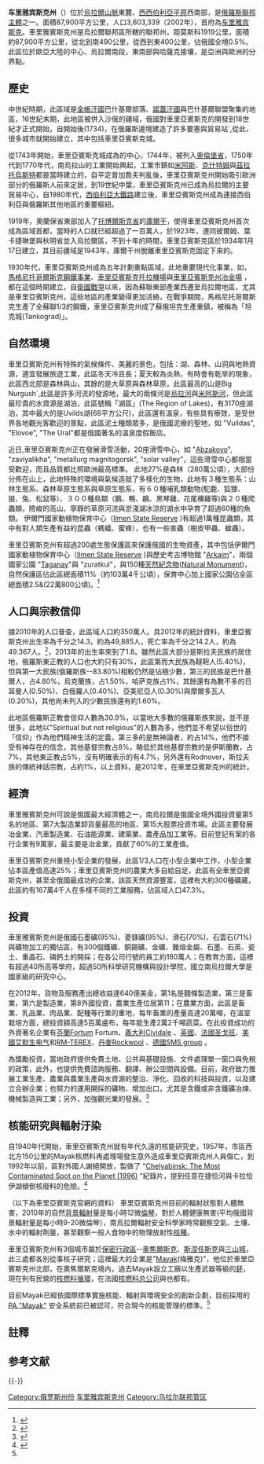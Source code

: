{{noteTA
|G1=Country
}}
{{Infobox Russian federal subject
|name=车里雅宾斯克州
|ru_name=Челябинская область
|image_map=Chelyabinsk in Russia.svg
|latd=54
|latm=32
|longd=60
|longm=20
|image_coa=Coat of arms of Chelyabinsk Oblast.svg
|coa_caption=[[车里雅宾斯克州徽|州徽]]
|image_flag=Flag of Chelyabinsk Oblast.svg
|flag_caption=[[车里雅宾斯克州旗|州旗]]
|anthem=[[车里雅宾斯克州州歌|车里雅宾斯克州州歌]]
|anthem_ref
|holiday
|holiday_ref
|political_status=州
|political_status_link=州_(俄罗斯)
|federal_district=[[乌拉尔联邦管区|乌拉尔联邦管区]]
|economic_region=[[乌拉尔经济地区|乌拉尔经济地区]]
|adm_ctr_type=行政中心
|adm_ctr_name=[[车里雅宾斯克|车里雅宾斯克]]
|adm_ctr_ref
|pop_2010census=3476217
|pop_2010census_rank=9
|urban_pop_2010census=82.0%
|rural_pop_2010census=18.0%
|pop_density
|pop_density_as_of
|pop_density_ref
|pop_latest
|pop_latest_date
|pop_latest_ref
|area_km2=87900
|area_km2_rank=36
|area_km2_ref
|established_date=1934年1月17日
|established_date_ref
|license_plates=74
|ISO=RU-CHE
|gov_as_of=2011年3月
|leader_title=[[车里雅宾斯克州州长|州长]]
|leader_title_ref=<ref name="HeadTitle">Charter, Article 8.4</ref>
|leader_name={{link-en|阿列克谢·列昂尼多维奇·特克斯列尔|Aleksey Teksler|阿列克谢·特克斯列尔}}
|leader_name_ref=
|legislature={{link-ru|车里雅宾斯克州立法会议|Законодательное собрание Челябинской области}}
|legislature_ref=<ref name="Legis">Charter, Article 8.3-1</ref>
|website=http://www.pravmin74.ru
|website_ref
|date=2014年1月
}}

'''车里雅宾斯克州'''（{{lang-rus|Челя́бинская о́бласть|Chelyabinskaya oblast}}）位於[[烏拉爾山脈|烏拉爾山脈]]東麓、[[西西伯利亞平原|西西伯利亞平原]]西南部，是[[俄羅斯聯邦主體|俄羅斯聯邦主體]]之一。面積87,900平方公里，人口3,603,339（2002年），首府為[[车里雅宾斯克|车里雅宾斯克]]。車里雅賓斯克州是烏拉爾聯邦區所轄的聯邦州，距莫斯科1919公里，面積約87,900平方公里，從北到南490公里，從西到東400公里，佔俄國全境0.5%。此區位於歐亞大陸的中心、烏拉爾南段，東南部與哈薩克接壤，是亞洲與歐洲的分界點。

== 歷史 ==
中世紀時期，此區域是[[金帳汗國|金帳汗國]]巴什基爾部落、[[諾蓋汗國|諾蓋汗國]]與巴什基爾聯盟聚集的地區，16世紀末期，此地區被併入沙俄的疆域，俄國對車里亞賓斯克的開發到18世紀才正式開始，自{{link-ru|奧倫堡遠征|Оренбургская экспедиция}}開始後(1734)，在俄羅斯邊境建造了許多要塞與貿易站`,從此，很多城市就開始建立，其中包括車里亞賓斯克城。

從1743年開始，車里亞賓斯克城成為{{link-ru|伊塞特省|Исетская провинция}}的中心，1744年，被列入[[奧倫堡省|奧倫堡省]]，1750年代到1770年代，南烏拉山的工業開始興起，工業市鎮如[[米阿斯|米阿斯]]、[[克什特姆|克什特姆]]與[[茲拉托烏斯特|茲拉托烏斯特]]都是當時建立的，自平定普加喬夫判亂後，車里亞賓斯克州開始吸引歐洲部分的俄羅斯人前來定居，到19世紀中葉，車里亞賓斯克州已成為烏拉爾的主要貿易中心，自1980年代，[[西伯利亞大鐵路|西伯利亞大鐵路]]建立後，車里亞賓斯克州成為連接西伯利亞與俄羅斯其他地區的重要樞紐。

1919年，奧蘭保省東部加入了[[托博爾斯克省|托博爾斯克省]]的[[库尔干州|庫爾干]]，使得車里亞賓斯克州首次成為區域首都，當時的人口就已經超過了一百萬人，於1923年，連同彼爾姆、葉卡捷琳堡與秋明省並入烏拉爾區，不到十年的時間，車里亞賓斯克區於1934年1月17日建立，其目前疆域是1943年，庫爾干州脫離車里亞賓斯克固定下來的。

1930年代，車里亞賓斯克州成為五年計劃重點區域，此地重要現代化事業，如，[[马格尼托哥尔斯克钢铁公司|馬格尼托哥爾斯克鋼鐵事業]]、[[车里雅宾斯克拖拉机厂|車里亞賓斯克托拉機場]]與[http://www.mechel.com/sector/steel/cmk/ 車里亞賓斯克州冶金場] {{Wayback|url=http://www.mechel.com/sector/steel/cmk/ |date=20200430220414 }}，都在這個時期建立，自[[蘇德戰爭|衛國戰爭]]以來，因為蘇聯東部產業西遷至烏拉爾地區，尤其是車里亞賓斯克州，這些地區的產業變得更加活絡，在戰爭期間，馬格尼托哥爾斯克生產了全蘇聯1/3的鋼鐵，車里亞賓斯克州成了蘇俄坦克生產重鎮，被稱為「坦克城(Tankograd)」。

== 自然環境 ==
車里亞賓斯克州有特殊的氣候條件、美麗的景色，包括：湖、森林、山洞與地熱資源，適宜發展旅遊工業，此區冬天冷且長；夏天較為炎熱，有時會有乾旱的現象，此區西北部是森林與山，其餘的是大草原與森林草原，此區最高的山是Big Nurgush`,此區是許多河流的發源地，最大的兩條河是[[烏拉河|烏拉河]]與[[米阿斯河|米阿斯河]]，但此區最珍貴的水資源是湖泊，此區號稱「湖區」(The Region of Lakes)，有3170座湖泊，其中最大的是Uvilds湖(68平方公尺)，此區還有溫泉，有些具有療效，是受世界各地觀光客歡迎的景點，此區泥土種類眾多，是俄國泥療的聖地，如 "Vuildas", "Elovoe", "The Ural"都是俄國著名的溫泉度假飯店。

近日,車里亞賓斯克州正在發展滑雪活動，20座滑雪中心，如 "[https://web.archive.org/web/20131226052409/http://russianskiresorts.com/?page_id=38 Abzakovo]", "zaviyalikha", "metallurg magnitogorsk", "solar valley"，這些滑雪中心都相當受歡迎，而且品質都比照歐洲最高標準。
此地27%是森林（280萬公頃），大部份分佈在山上，此地特殊的環境與氣候造就了多樣化的生物，此地有３種生態系：山林生態系、森林草原生態系與草原生態系，有６０種哺乳類動物(駝鹿、狐狸、狼、兔、松鼠等）、３００種鳥類（鵝、鴨、鷸、黑琴雞、花尾榛雞等)與２０種爬蟲類，險峻的高山、寧靜的草原河流與淤淺湖冰涼的湖水中孕育了超過60種的魚類。
伊爾門國家動植物保育中心（[http://www.russianmuseums.info/M3104 Ilmen State Reserve] {{Wayback|url=http://www.russianmuseums.info/M3104 |date=20210303140256 }})有超過1萬種昆蟲類，其中有對人類生產有益的昆蟲（螞蟻、蜜蜂），也有一些害蟲（樹皮甲蟲、蝗蟲）。

車里亞賓斯克州有超過200處生態保護區來保護俄國的生物資產，其中包括伊爾門國家動植物保育中心（[http://www.russianmuseums.info/M3104 Ilmen State Reserve] {{Wayback|url=http://www.russianmuseums.info/M3104 |date=20210303140256 }})與歷史考古博物館 "[[Arkaim|Arkaim]]"，兩個國家公園 "[[Taganay|Taganay]]"與 "zuratkul"，與150種[[天然紀念物|天然紀念物]]([[Natural_Monument|Natural Monument]])，自然保護區佔此區總面積11%（約103萬4千公頃），保育中心加上國家公園佔全區總面積2.5&(22萬800公頃)。<ref name="#1">{{Cite web |url =http://eng.gubernator74.ru/chelyabinsk-region/business-card |title =Business Card |author =Official website of Chelyabinsk Region Governor. |date =Feb 3, 2014 |publisher =Official website of Chelyabinsk Region Governor. |language =en |accessdate =2014-06-11 |archive-url =https://web.archive.org/web/20140707125156/http://eng.gubernator74.ru/chelyabinsk-region/business-card |archive-date =2014-07-07 |dead-url =yes }}</ref>

== 人口與宗教信仰 ==
{{Pie chart
|thumb =left
|caption = 車里亞賓斯克州種族(2012)<ref name="Demograohics">{{Cite web |url=https://en.wikipedia.org/wiki/Chelyabinsk_Oblast |title=存档副本 |access-date=2014-06-12 |archive-date=2021-05-15 |archive-url=https://web.archive.org/web/20210515192916/https://en.wikipedia.org/wiki/Chelyabinsk_Oblast |dead-url=no }}</ref><ref name="Demographics">[http://www.gks.ru/free_doc/new_site/perepis2010/croc/perepis_itogi1612.htm] {{Wayback|url=http://www.gks.ru/free_doc/new_site/perepis2010/croc/perepis_itogi1612.htm |date=20160325042553 }}. (2011) . ''Retrieved 12-06-2014''.</ref>
|label1 = [[俄羅斯人|俄羅斯人]]
|value1 =83.80
|color1 = DarkOrchid
|label2 = [[韃靼人|韃靼人]]
|value2 = 5.40
|color2 = MediumOrchid
|label4 = [[巴什基爾人|巴什基爾人]]
|value4 = 4.80
|color4 = MediumSeaGreen
|label3 = [[烏克蘭人|烏克蘭人]]
|value3 = 1.50
|color3 = Violet
|label5 = [[哈薩克族|哈薩克族]]
|value5 = 1
|color5 = YellowGreen
|label6 = [[日耳曼人|日耳曼人]]
|value6 = 0.50
|color6 = OrangeRed
|label7 = [[白俄羅斯人|白俄羅斯人]]
|value7 = 0.40
|color7 = white
|label8 = [[摩爾多瓦人|摩爾多瓦人]]
|value8 = 0.20
|color8 = yellow
|label9 = [[亞美尼亞人|亞美尼亞人]]
|value9 = 0.30
|color9 = blue
|label10 = 其他
|value10 = 1.60
|color10 = red
}}
{{Pie chart
|thumb = right
|caption = 車里亞賓斯克州宗教信仰 (2012)<ref>{{Cite web |url=https://en.wikipedia.org/wiki/Chelyabinsk_Oblast |title=存档副本 |access-date=2014-06-12 |archive-date=2021-05-15 |archive-url=https://web.archive.org/web/20210515192916/https://en.wikipedia.org/wiki/Chelyabinsk_Oblast |dead-url=no }}</ref><ref name="Religion"> ''Retrieved 12-06-2014''.</ref><ref name="ArenaAtlas">[http://sreda.org/arena Arena - Atlas of Religions and Nationalities in Russia] {{Wayback|url=http://sreda.org/arena |date=20180612143249 }}. Sreda.org</ref><ref name="2012maps">[http://c2.kommersant.ru/ISSUES.PHOTO/OGONIOK/2012/034/ogcyhjk2.jpg 2012 Survey Maps] {{Wayback|url=http://c2.kommersant.ru/ISSUES.PHOTO/OGONIOK/2012/034/ogcyhjk2.jpg |date=20170320090751 }}. "Ogonek", № 34 (5243), 27/08/2012. ''Retrieved 24-09-2012''.</ref>
|label1 = [[俄羅斯正教會|俄羅斯正教會]]
|value1 = 30.9
|color1 = DarkOrchid
|label2 = 其他[[基督宗教|基督宗教]]
|value2 = 8
|color2 = MediumOrchid
|label4 = [[伊斯蘭教|伊斯蘭教]]
|value4 = 7
|color4 = MediumSeaGreen
|label3 = 其他[[東正教|東正教]]
|value3 = 5
|color3 = Violet
|label5 = [[斯拉夫本土教|斯拉夫本土教]]
|value5 = 1
|color5 = YellowGreen
|label6 = [[印度教|印度教]]
|value6 = 0.4
|color6 = OrangeRed
|label7 = [http://en.wikipedia.org/wiki/Spiritual_but_not_religious Spiritual but not religious]
|value7 = 29
|color7 = Gray
|label8 = [[無神論|無神論]]
|value8 = 14
|color8 = DarkGray
|label9 = 其他或未表態
|value9 = 4.7
|color9 = Silver
}}
據2010年的人口普查，此區域人口約350萬人。具2012年的統計資料，車里亞賓斯克州出生率為千分之14.3，約為49,885人，死亡率為千分之14.2人，約為49.367人。<ref>{{Cite web |url=http://www.gks.ru/wps/wcm/connect/rosstat_main/rosstat/ru/statistics/publications/catalog/doc_1137674209312 |title=存档副本 |accessdate=2014-06-26 |archive-date=2018-12-24 |archive-url=https://web.archive.org/web/20181224183858/http://www.gks.ru/wps/wcm/connect/rosstat_main/rosstat/ru/statistics/publications/catalog/doc_1137674209312%20 |dead-url=no }}</ref>，2013年的出生率來到了1.8。雖然此區大部分是斯拉夫民族的居住地，俄羅斯東正教的人口也大約只有30%，此區第而大民族為韃靼人(5.40%)，但與第一大民族(俄羅斯族--83.80%)相較仍然是佔極少數，第三的民族是巴什基爾人，占4.80%，烏克蘭族，占1.50%，哈萨克族占1%，其餘還有為數不多的日耳曼人(0.50%)、白俄羅人(0.40%)、亞美尼亞人(0.30%)與摩爾多瓦人(0.20%)，其他尚未列入的少數民族還有約1.60%。

此地區俄羅斯正教會信仰人數為30.9%，以當地大多數的俄羅斯族來說，並不是很多，此地以"Spiritual but not religious"的人數為多，他們並不希望以俗世的「信仰」作為他們精神生活的定義，第三多的是無神論者，約占14%，他們不接受有神存在的信念，其他基督宗教占8%，略低於其他基督宗教的是伊斯蘭教，占7%，其他東正教占5%，沒有明確表示的有4.7%，另外還有Rodnover，斯拉夫族的傳統神話宗教，占約1%，以上資料，是2012年，在車里亞賓斯克州的統計。

== 經濟 ==
車里雅賓斯克州可說是俄國最大經濟體之一，南烏拉爾是俄國全境外國投資量第5名的地區、第7大製造業卸貨量最高的地區、第15大股票投資市場。此區主要發展冶金業、汽車製造業、石油能源業、建築業、農產品加工業等。目前登記有案的各行企業有9萬家，最主要是冶金業，貢獻了60%的工業產值。

車里亞賓斯克州重視小型企業的發展，此區1/3人口在小型企業中工作，小型企業佔本區產值高達25%；車里亞賓斯克州的農業大多自給自足，此區有全車里亞賓斯克州，甚至全俄國最成功的企業，該區天然資源豐富，這裡有大約300種礦藏，此區約有167萬4千人在多樣不同的工業服務，佔區域人口47.3%。

== 投資 ==
車里雅賓斯克州是俄國石墨礦(95%)、菱鎂礦(95%)、滑石(70%)、石雲石(71%)與礦物加工的獨佔區，有300個鐵礦、銅錫礦、金礦、難熔金屬、石墨、石英、瓷土、重晶石、磷鈣土的開採；在各公司行號的員工約180萬人；在教育方面，這裡有超過40所高等學府，超過50所科學研究機構與設計學院，國立南烏拉爾大學是國家級的研究中心。

在2012年，貨物及服務產出總收益達640億美金，第1名是麵條製造業，第三是畜業，第六是製造業，第8外國投資，農業生產位居第11；在農業方面，此區是畜業、乳品業、肉品業、配種等行業的重地，每年畜業的產量高達20萬噸，在溫室栽培方面，總投資額高達5百萬盧布，每年能生產2萬2千噸蔬菜。在此投資成功的外資著名企業有[[芬蘭|芬蘭]]Fortum Fortum、[[義大利|義大利]][http://www.cividalespa.com:81/ Cividale] {{Wayback|url=http://www.cividalespa.com:81/ |date=20190602070018 }}、[[英國|英國]]{{link-en|Rexam|Rexam}}、[[法國|法國]][[圣戈班|圣戈班]]、[[美國|美國]][[艾默生电气公司|艾默生电气]]和[https://web.archive.org/web/20140823095221/http://rm-terex.com/en/about/about/ RM-TEREX]、[[丹麥|丹麥]][http://www.rockwool.com/ Rockwool] {{Wayback|url=http://www.rockwool.com/ |date=20150910171204 }}、[[德國|德國]][http://www.sms-group.com/ SMS group] {{Wayback|url=http://www.sms-group.com/ |date=20210513114624 }}。

為獎勵投資，當地政府提供免費土地、公共與基礎設施、文件處理單一窗口與免稅的政策，此外，也提供免費諮詢服務、翻譯、辦公空間與設備。目前，政府致力推展工業生產、農業與農業生產與水資源的整治、淨化、回收的科技與投資，以及建立合辦企業；也努力的運用開採的礦物、增加出口，尤其是含鐵或非含鐵礦冶煉、機械製造與工業；另外，加強觀光業的發展。<ref>{{Cite web |url =http://eng.gubernator74.ru/chelyabinsk-region/attention-of-investors |title =Attention of investors |author =Official website of Chelyabinsk Region Governor. |date =january 28, 2014 |publisher =Official website of Chelyabinsk Region Governor. |language =en |accessdate =2014-05-01 |archive-url =https://web.archive.org/web/20140502000228/http://eng.gubernator74.ru/chelyabinsk-region/attention-of-investors |archive-date =2014-05-02 |dead-url =yes }}</ref>

== 核能研究與輻射汙染 ==
自1940年代開始，車里亞賓斯克州就有年代久遠的核能研究史，1957年，市區西北方150公里的Mayak核燃料再處理場發生意外造成車里亞賓斯克州人員傷亡，到1992年以前，區對外國人謝絕開放，{{link-en|斯瓦沃米尔·格林贝格|Sławomir Grünberg}}製做了 "[https://www.youtube.com/watch?v=LYmGCIg9O6Y Chelyabinsk: The Most Contaminated Spot on the Planet (1996)] {{Wayback|url=https://www.youtube.com/watch?v=LYmGCIg9O6Y |date=20210415020943 }}"紀錄片，提到任意在捷恰河與卡拉恰伊湖傾倒核廢料的危險。<ref>{{Cite web |url =https://en.wikipedia.org/wiki/Chelyabinsk_Oblast |title =Chelyabinsk Oblast |author =Wikipedia contributors |date =30 May 2014 04:19 UTC |publisher =Wikipedia, The Free Encyclopedia. |language =en |accessdate =2014-06-12 |archive-date =2021-05-15 |archive-url =https://web.archive.org/web/20210515192916/https://en.wikipedia.org/wiki/Chelyabinsk_Oblast |dead-url =no }}</ref>

（以下為車里亞賓斯克官網的資料）
車里亞賓斯克州目前的輻射狀態對人體無害，2010年的自然[[背景輻射|背景輻射]]量是每小時12微[[倫琴|倫琴]]，對於人體健康無害(平均俄國背景輻射量是每小時9-20微倫琴），南烏拉爾輻射安全科學家時常觀察空氣、土壤、水中的輻射劑量，甚至觀察一般人食物中的物理放射性[[核種|核種]]。

車里亞賓斯克州有3個城市屬於[[保密行政區|保密行政區]]--[[奧焦爾斯克|奧焦爾斯克]]、[[斯涅任斯克|斯涅任斯克]]與[[三山城|三山城]]，此三處都各別從事核子研究；這裡最大的企業是"[[Mayak|Mayak]](梅雅克)"，他位於車里亞賓斯克州北部，在奧焦爾斯克境內，過去Mayak設立工廠以生產武器等級的[[鈈|鈈]]，現在則有民營的[[核燃料循環|核燃料循環]]，在法國[[核燃料总公司|核燃料总公司]]與{{link-en|英國核燃料公司|British Nuclear Fuels Ltd}}也都有。

目前Mayak已經依國際標準實施核能、輻射與環境安全的創新企劃，目前採用的[http://www.atomstroyexport.ru/wps/wcm/connect/ase/eng/about/Nuclear/FSUE/ PA "Mayak"] {{Wayback|url=http://www.atomstroyexport.ru/wps/wcm/connect/ase/eng/about/Nuclear/FSUE/ |date=20180612124454 }}安全系統前已被認可，符合現今的核能管理的標準。<ref name="#1"/>

==註釋==
{{NoteFoot}}

==参考文献==
{{Reflist|30em}}

{{-}}
{{俄罗斯行政区划}}
{{車里雅賓斯克州行政區劃}}
{{Authority control}}
{{DEFAULTSORT:Chelyabinsk}}
[[Category:俄罗斯州份|Category:俄罗斯州份]]
[[Category:车里雅宾斯克州|]]
[[Category:乌拉尔联邦管区|Category:乌拉尔联邦管区]]